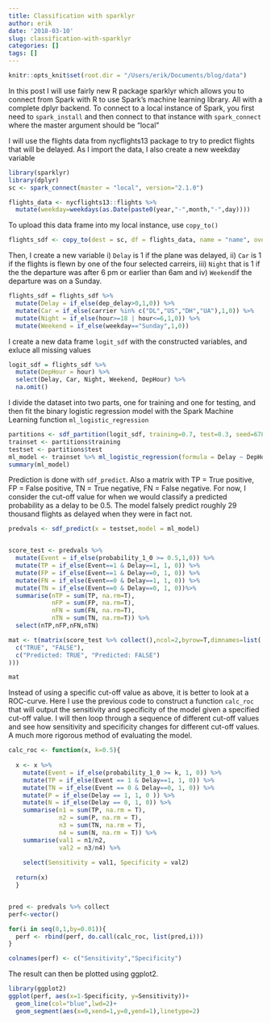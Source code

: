 ```yaml
---
title: Classification with sparklyr
author: erik
date: '2018-03-10'
slug: classification-with-sparklyr
categories: []
tags: []
---
```


```r
knitr::opts_knit$set(root.dir = "/Users/erik/Documents/blog/data")
```

In this post I will use fairly new R package sparklyr which allows you to connect from Spark with R to use Spark's machine learning library. All with a complete dplyr backend. To connect to a local instance of Spark, you first need to `spark_install` and then connect to that instance with `spark_connect` where the master argument should be "local"

I will use the flights data from nycflights13 package to try to predict flights that will be delayed. As I import the data, I also create a new weekday variable

```r
library(sparklyr)
library(dplyr)
sc <- spark_connect(master = "local", version="2.1.0")
```

```r
flights_data <- nycflights13::flights %>% 
  mutate(weekday=weekdays(as.Date(paste0(year,"-",month,"-",day))))
```

To upload this data frame into my local instance, use `copy_to()`

```r
flights_sdf <- copy_to(dest = sc, df = flights_data, name = "name", overwrite=T)
```

Then, I create a new variable i) `Delay` is 1 if the plane was delayed, ii) `Car` is 1 if the flights is flewn by one of the four selected carreirs, iii) `Night` that is 1 if the the departure was after 6 pm or earlier than 6am and iv) `Weekend`if the departure was on a Sunday. 
```r
flights_sdf = flights_sdf %>% 
  mutate(Delay = if_else(dep_delay>0,1,0)) %>%                           # (i)
  mutate(Car = if_else(carrier %in% c("DL","US","DH","UA"),1,0)) %>%     # (ii)
  mutate(Night = if_else(hour>=18 | hour<=6,1,0)) %>%                    # (iii)
  mutate(Weekend = if_else(weekday=="Sunday",1,0))                       # (iv)

```

I create a new data frame `logit_sdf` with the constructed variables, and exluce all missing values

```r
logit_sdf = flights_sdf %>% 
  mutate(DepHour = hour) %>% 
  select(Delay, Car, Night, Weekend, DepHour) %>% 
  na.omit()
```

I divide the dataset into two parts, one for training and one for testing, and then fit the binary logistic regression model with the Spark Machine Learning function `ml_logistic_regression`

```r
partitions <- sdf_partition(logit_sdf, training=0.7, test=0.3, seed=6789)
trainset <- partitions$training
testset <- partitions$test
ml_model <- trainset %>% ml_logistic_regression(formula = Delay ~ DepHour + Car + Night + Weekend)
summary(ml_model)
```

Prediction is done with `sdf_predict`. Also a matrix with TP = True positive, FP = False positive, TN = True negative, FN = False negative. For now, I consider the cut-off value for when we would classify a predicted probability as a delay to be 0.5. The model falsely predict roughly 29 thousand flights as delayed when they were in fact not. 


```r
predvals <- sdf_predict(x = testset,model = ml_model)      


score_test <- predvals %>% 
  mutate(Event = if_else(probability_1_0 >= 0.5,1,0)) %>%   
  mutate(TP = if_else(Event==1 & Delay==1, 1, 0)) %>%       
  mutate(FP = if_else(Event==1 & Delay==0, 1, 0)) %>%       
  mutate(FN = if_else(Event==0 & Delay==1, 1, 0)) %>%       
  mutate(TN = if_else(Event==0 & Delay==0, 1, 0))%>%        
  summarise(nTP = sum(TP, na.rm=T),
            nFP = sum(FP, na.rm=T),
            nFN = sum(FN, na.rm=T),
            nTN = sum(TN, na.rm=T)) %>%                     
  select(nTP,nFP,nFN,nTN)                                   

mat <- t(matrix(score_test %>% collect(),ncol=2,byrow=T,dimnames=list(
  c("TRUE", "FALSE"),
  c("Predicted: TRUE", "Predicted: FALSE")
)))

mat
```


Instead of using a specific cut-off value as above, it is better to look at a ROC-curve. Here I use the previous code to construct a function `calc_roc` that will output the sensitivity and specificity of the model given a specified cut-off value. I will then loop through a sequence of different cut-off values and see how sensitivity and specificity changes for different cut-off values. A much more rigorous method of evaluating the model.

```r

calc_roc <- function(x, k=0.5){                               
 
  x <- x %>% 
    mutate(Event = if_else(probability_1_0 >= k, 1, 0)) %>%  
    mutate(TP = if_else(Event == 1 & Delay==1, 1, 0)) %>%     
    mutate(TN = if_else(Event == 0 & Delay==0, 1, 0)) %>%     
    mutate(P = if_else(Delay == 1, 1, 0 )) %>%                
    mutate(N = if_else(Delay == 0, 1, 0)) %>%                 
    summarise(n1 = sum(TP, na.rm = T),
              n2 = sum(P, na.rm = T),
              n3 = sum(TN, na.rm = T),
              n4 = sum(N, na.rm = T)) %>%                    
    summarise(val1 = n1/n2,
              val2 = n3/n4) %>%                              
    
    select(Sensitivity = val1, Specificity = val2)
  
  return(x)                                                
  }


pred <- predvals %>% collect
perf<-vector()  

for(i in seq(0,1,by=0.01)){
  perf <- rbind(perf, do.call(calc_roc, list(pred,i)))
}

colnames(perf) <- c("Sensitivity","Specificity")
```

The result can then be plotted using ggplot2.

```r
library(ggplot2)
ggplot(perf, aes(x=1-Specificity, y=Sensitivity))+
  geom_line(col="blue",lwd=2)+
  geom_segment(aes(x=0,xend=1,y=0,yend=1),linetype=2)
```


